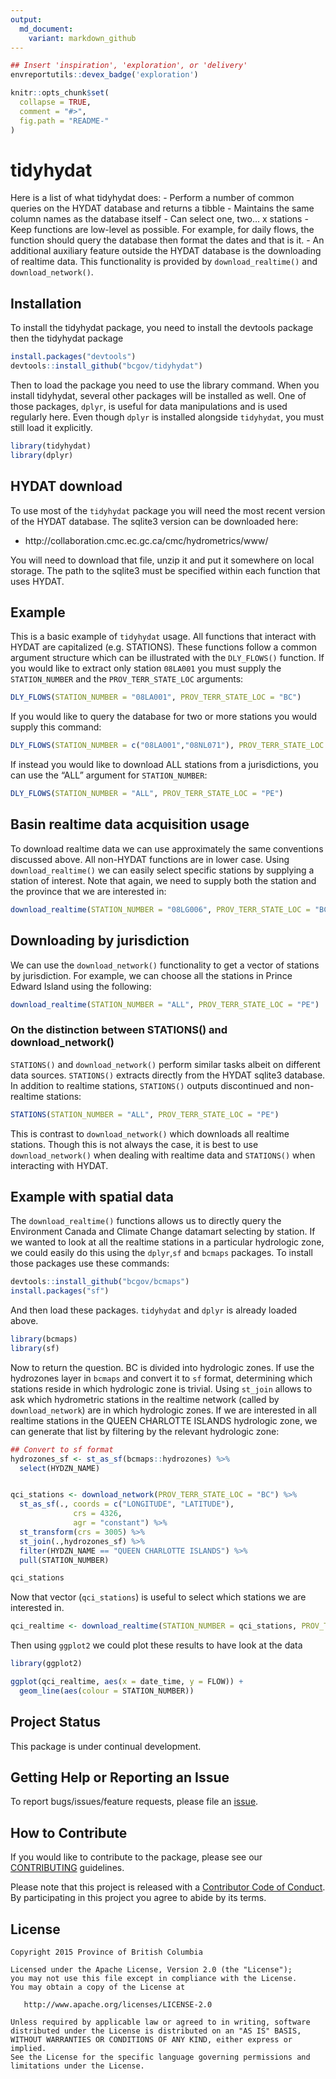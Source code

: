 ```yaml
---
output:
  md_document:
    variant: markdown_github
---
```


```r
## Insert 'inspiration', 'exploration', or 'delivery'
envreportutils::devex_badge('exploration')
```


<!-- README.md is generated from README.Rmd. Please edit that file -->

```r
knitr::opts_chunk$set(
  collapse = TRUE,
  comment = "#>",
  fig.path = "README-"
)
```

# tidyhydat

Here is a list of what tidyhydat does:
- Perform a number of common queries on the HYDAT database and returns a tibble
- Maintains the same column names as the database itself
- Can select one, two... x stations
- Keep functions are low-level as possible. For example, for daily flows, the function should query the database then format the dates and that is it. 
- An additional auxiliary feature outside the HYDAT database is the downloading of realtime data. This functionality is provided by `download_realtime()` and `download_network()`. 

## Installation
To install the tidyhydat package, you need to install the devtools package then the tidyhydat package
```r
install.packages("devtools")
devtools::install_github("bcgov/tidyhydat")
```
Then to load the package you need to use the library command. When you install tidyhydat, several other packages will be installed as well. One of those packages, `dplyr`, is useful for data manipulations and is used regularly here. Even though `dplyr` is installed alongside `tidyhydat`, you must still load it explicitly.
```r
library(tidyhydat)
library(dplyr)
```

## HYDAT download
To use most of the `tidyhydat` package you will need the most recent version of the HYDAT database. The sqlite3 version can be downloaded here:

- http://collaboration.cmc.ec.gc.ca/cmc/hydrometrics/www/

You will need to download that file, unzip it and put it somewhere on local storage. The path to the sqlite3 must be specified within each function that uses HYDAT.  

## Example

This is a basic example of `tidyhydat` usage. All functions that interact with HYDAT are capitalized (e.g. STATIONS). These functions follow a common argument structure which can be illustrated with the `DLY_FLOWS()` function. If you would like to extract only station `08LA001` you must supply the `STATION_NUMBER` and the `PROV_TERR_STATE_LOC` arguments: 

```r
DLY_FLOWS(STATION_NUMBER = "08LA001", PROV_TERR_STATE_LOC = "BC")
```

If you would like to query the database for two or more stations you would supply this command:
```r
DLY_FLOWS(STATION_NUMBER = c("08LA001","08NL071"), PROV_TERR_STATE_LOC = "BC")
```

If instead you would like to download ALL stations from a jurisdictions, you can use the "ALL" argument for `STATION_NUMBER`:
```r
DLY_FLOWS(STATION_NUMBER = "ALL", PROV_TERR_STATE_LOC = "PE")
```

## Basin realtime data acquisition usage
To download realtime data we can use approximately the same conventions discussed above. All non-HYDAT functions are in lower case. Using `download_realtime()` we can easily select specific stations by supplying a station of interest. Note that again, we need to supply both the station and the province that we are interested in:
```r
download_realtime(STATION_NUMBER = "08LG006", PROV_TERR_STATE_LOC = "BC")
```

## Downloading by jurisdiction
We can use the `download_network()` functionality to get a vector of stations by jurisdiction. For example, we can choose all the stations in Prince Edward Island using the following:
```r
download_realtime(STATION_NUMBER = "ALL", PROV_TERR_STATE_LOC = "PE")
```



### On the distinction between STATIONS() and download_network()
`STATIONS()` and `download_network()` perform similar tasks albeit on different data sources. `STATIONS()` extracts directly from the HYDAT sqlite3 database. In addition to realtime stations, `STATIONS()` outputs discontinued and non-realtime stations:
```r
STATIONS(STATION_NUMBER = "ALL", PROV_TERR_STATE_LOC = "PE")
```

This is contrast to `download_network()` which downloads all realtime stations. Though this is not always the case, it is best to use `download_network()` when dealing with realtime data and `STATIONS()` when interacting with HYDAT.  

## Example with spatial data
The `download_realtime()` functions allows us to directly query the Environment Canada and Climate Change datamart selecting by station. If we wanted to look at all the realtime stations in a particular hydrologic zone, we could easily do this using the `dplyr`,`sf` and `bcmaps` packages. To install those packages use these commands: 
```r
devtools::install_github("bcgov/bcmaps")
install.packages("sf")
```

And then load these packages. `tidyhydat` and `dplyr` is already loaded above.
```r
library(bcmaps)
library(sf)
```
Now to return the question. BC is divided into hydrologic zones. If use the hydrozones layer in `bcmaps` and convert it to `sf` format, determining which stations reside in which hydrologic zone is trivial. Using `st_join` allows to ask which hydrometric stations in the realtime network (called by `download_network`) are in which hydrologic zones. If we are interested in all realtime stations in the QUEEN CHARLOTTE ISLANDS hydrologic zone, we can generate that list by filtering by the relevant hydrologic zone:
```r
## Convert to sf format
hydrozones_sf <- st_as_sf(bcmaps::hydrozones) %>%
  select(HYDZN_NAME)


qci_stations <- download_network(PROV_TERR_STATE_LOC = "BC") %>%
  st_as_sf(., coords = c("LONGITUDE", "LATITUDE"), 
              crs = 4326, 
              agr = "constant") %>%
  st_transform(crs = 3005) %>%
  st_join(.,hydrozones_sf) %>%
  filter(HYDZN_NAME == "QUEEN CHARLOTTE ISLANDS") %>%
  pull(STATION_NUMBER)

qci_stations
```

Now that vector (`qci_stations`) is useful to select which stations we are interested in. 
```r
qci_realtime <- download_realtime(STATION_NUMBER = qci_stations, PROV_TERR_STATE_LOC = "BC")
```

Then using `ggplot2` we could plot these results to have look at the data
```r
library(ggplot2)

ggplot(qci_realtime, aes(x = date_time, y = FLOW)) +
  geom_line(aes(colour = STATION_NUMBER))
```

## Project Status

This package is under continual development.

## Getting Help or Reporting an Issue

To report bugs/issues/feature requests, please file an [issue](https://github.com/bcgov/tidyhydat/issues/).

## How to Contribute

If you would like to contribute to the package, please see our 
[CONTRIBUTING](CONTRIBUTING.md) guidelines.

Please note that this project is released with a [Contributor Code of Conduct](CODE_OF_CONDUCT.md). By participating in this project you agree to abide by its terms.

## License

    Copyright 2015 Province of British Columbia

    Licensed under the Apache License, Version 2.0 (the "License");
    you may not use this file except in compliance with the License.
    You may obtain a copy of the License at 

       http://www.apache.org/licenses/LICENSE-2.0

    Unless required by applicable law or agreed to in writing, software
    distributed under the License is distributed on an "AS IS" BASIS,
    WITHOUT WARRANTIES OR CONDITIONS OF ANY KIND, either express or implied.
    See the License for the specific language governing permissions and
    limitations under the License.
